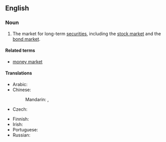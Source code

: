 ==English==
{{wikipedia}}

===Noun===
{{en-noun}}

# {{lb|en|finance}} The market for long-term [[security|securities]], including the [[stock market]] and the [[bond market]].

====Related terms====
* [[money market]]

====Translations====
{{trans-top|market}}
* Arabic: {{t-needed|ar}}
* Chinese:
*: Mandarin: {{t+|cmn|資本市場|sc=Hani}}, {{t+|cmn|资本市场|tr=zīběn shìchǎng|sc=Hani}}
* Czech: {{t|cs|kapitálový trh|m}}
{{trans-mid}}
* Finnish: {{t+|fi|pääomamarkkinat|p}}
* Irish: {{t|ga|margadh caipitil|m}}
* Portuguese: {{t|pt|mercado de capitais|m}}
* Russian: {{t|ru|ры́нок капита́лов|m|sc=Cyrl}}
{{trans-bottom}}